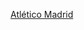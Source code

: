 {{football squad
|name        = 馬德里體育會球員名單
|teamname    = 马德里竞技俱乐部
|title       = -{zh-hans:马德里竞技;zh-hk:馬德里體育會;zh-tw:馬德里競技;}-
|bgcolor=#CF321F
|textcolor=#FFFFFF
|bordercolor=#212B61
|list=<div>
{{football squad2 player|no=1|name=[[本傑明·勒肯特|-{zh-hans:勒孔特;zh-hk:利甘迪;zh-tw:勒肯特;}-]]}}
<!--{{football squad2 player|no=1|name=[[伊沃·格比奇|-{zh-hans:格尔比奇;zh-hk:基碧;zh-tw:格比奇;}-]]}}-->
{{football squad2 player|no=2|name=[[荷西·瑪利亞·基文尼斯|-{zh-hans:吉梅内斯;zh-hk:基文尼斯;zh-tw:希梅内斯;}-]]}}
<!--{{football squad2 player|no=3|name=[[马努·桑切斯|-{zh-hans:桑切斯;zh-hk:山齊士;zh-tw:桑切斯;}-]]}}-->
{{football squad2 player|no=4|name=[[謝菲·干度比亞|-{zh-cn:孔多比亚;zh-tw:孔多貝亞;zh-hk:干度比亞}-]]}}
<!--{{football squad2 player|no=|name={{le|内胡埃恩·佩雷斯|Nehuén Pérez|佩雷斯}}}}-->
<!--{{football squad2 player|no=4|name=[[聖地亞哥·阿里亞斯|阿里亞斯]]}}-->
{{football squad2 player|no=5|name=[[羅德里戈·迪·保羅|-{zh-cn:德保罗;zh-tw:德·保羅;zh-hk:迪·保羅;}-]]}}
{{football squad2 player|no=6|name=[[佐治·高基|-{zh-hans:科克;zh-hk:高基;zh-tw:科克;}-]]}} [[File:Captain sports.svg|13px]]
{{football squad2 player|no=7|name=[[若奧·菲利克斯|-{zh-hans:菲利克斯 ;zh-hk:菲歷斯;zh-tw:菲利克斯;}-]]}}
{{football squad2 player|no=8|name=[[安东尼·格里兹曼|-{zh-hans:格里兹曼; zh-tw:格里兹曼; zh-hk:基沙文;}-]]}}
<!--{{football squad2 player|no=8|name=[[萨乌尔·尼格斯|-{zh-hans:萨乌尔; zh-tw:薩烏爾; zh-hk:沙奧;}-]]}}-->
{{football squad2 player|no=9|name=[[路爾斯·艾拔圖·蘇亞雷斯|蘇亞雷斯]]}}
<!--{{football squad2 player|no=9|name=[[艾華路·莫拉達|-{zh-hans:莫拉塔;zh-hk:莫拉達;zh-tw:莫拉塔;}-]]}}-->
{{football squad2 player|no=10|name=[[安祖·科雷亞|-{zh-hans:科雷亚; zh-tw:科雷亞; zh-hk:哥利亞; zh-mo:哥雷亞;}-]]}}
{{football squad2 player|no=11|name=[[湯馬士·林馬|-{zh-hans:勒马尔;zh-hk:林馬;zh-tw:勒馬爾;}-]]}}
{{football squad2 player|no=12|name=[[雷南·洛迪|洛迪]]}}
{{football squad2 player|no=13|name=[[揚·奧布拉克|-{zh-hans:奥布拉克; zh-hk:奧比歷;zh-tw:奧布拉克;}-]]}}
{{football squad2 player|no=14|name=[[馬科斯·略倫特|-{zh-hans:略伦特;zh-hk:洛蘭迪;zh-tw:略倫特;}-]]}}
{{football squad2 player|no=15|name=[[斯特凡·萨维奇|-{zh-hans:萨维奇;zh-hk:沙域;zh-tw:薩維奇;}-]]}}
{{football squad2 player|no=16|name=[[赫達·靴里拉|-{zh-hans:埃雷拉;zh-hk:靴里拉;zh-tw:埃雷拉;}-]]}}
{{football squad2 player|no=17|name=[[伊万·沙波尼奇|-{zh-hans:萨彭尼奇;zh-hk:沙邦積;zh-tw:沙波尼奇;}-]]}}
{{football squad2 player|no=18|name=[[菲利佩 (1989年)|-{zh-hans:费利佩;zh-hk:菲臘比;zh-tw:菲利佩;}-]]}}
{{football squad2 player|no=19|name={{le|马特乌斯·库尼亚|Matheus Cunha|-{zh-hans:库尼亚;zh-hk:根夏;zh-tw:庫尼亞;}-}}}}
<!--{{football squad2 player|no=20|name=[[马科斯·保罗|-{zh-hans:马科斯·保罗;zh-hk:馬高斯·保羅;zh-tw:馬科斯·保羅;}-]]}}-->
{{football squad2 player|no=21|name=[[恩歷克·費拉拿·卡拉斯高|-{zh-hans:卡拉斯科;zh-hk:卡拉斯高;zh-tw:卡拉斯科}-]]}}
{{football squad2 player|no=22|name=[[马里奥·埃尔莫索|-{zh-hans:埃尔莫索;zh-hk:靴莫素;zh-tw:埃爾莫索;}-]]}}
{{football squad2 player|no=24|name=[[塞姆·福萨里科|-{zh-hans:福萨里科;zh-hk:維沙積高;zh-tw:福薩里科;}-]]}}
{{football squad2 player|no=-|name=[[丹尼爾·華斯|-{zh-cn:瓦斯;zh-tw:華斯;zh-hk:華斯}-]]}}
<!--{{football squad2 player|no=|name={{le|罗德里戈·里克尔梅 (2000年出生的足球运动员)|Rodrigo Riquelme (footballer, born 2000)|-{zh-hans:里克尔梅;zh-hk:列基美;zh-tw:里克爾梅;}-}}}}-->
<!--{{football squad2 player|no=|name={{le|维克托·莫略霍|Víctor Mollejo|-{zh-hans:莫略霍;zh-hk:莫利祖;zh-tw:莫列霍;}-}}}}-->
{{football squad manager|title=教練|name=[[迭戈·西蒙尼|-{zh-hans:西蒙尼;zh-hk:施蒙尼;zh-tw:西蒙尼;}-]]}}
</div>}}<noinclude>
[[Category:西班牙足球俱乐部名单模板|Atlético Madrid]]

</noinclude>